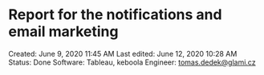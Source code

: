 # Report for the notifications and email marketing

Created: June 9, 2020 11:45 AM
Last edited: June 12, 2020 10:28 AM
Status: Done
Software: Tableau, keboola
Engineer: tomas.dedek@glami.cz
